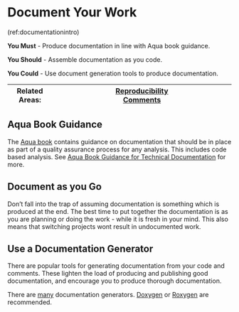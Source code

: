 # Document Your Work {#documentation}

(ref:documentationintro)

**You Must** - Produce documentation in line with Aqua book guidance.

**You Should** - Assemble documentation as you code.

**You Could** - Use document generation tools to produce documentation.

|Related Areas: 	| [Reproducibility](#reproducible) <br> [Comments](#comments)  |
|---------------	|------------------------------------------------------------|

## Aqua Book Guidance
The
[Aqua book](https://www.gov.uk/government/publications/the-aqua-book-guidance-on-producing-quality-analysis-for-government)
contains guidance on documentation that should be in place as part of a quality assurance process for any analysis. This includes code based analysis.
See [Aqua Book Guidance for Technical Documentation](note_aqua_technical_documentation,md) for more.

## Document as you Go
Don't fall into the trap of assuming documentation is something which is produced at the end.
The best time to put together the documentation is as you are planning or doing the work - while it is fresh in your mind.
This also means that switching projects wont result in undocumented work.

## Use a Documentation Generator
There are popular tools for generating documentation from your code and comments. These lighten the load of producing and publishing good documentation, and encourage you to produce thorough documentation.

There are [many](https://en.wikipedia.org/wiki/Comparison_of_documentation_generators) documentation generators.
[Doxygen](http://www.doxygen.nl/) or [Roxygen](https://cran.r-project.org/web/packages/roxygen2/)
are recommended.
